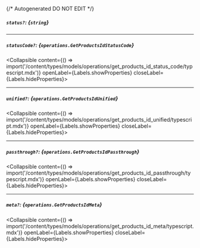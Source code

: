 {/* Autogenerated DO NOT EDIT  */}

##### `status?`: *{`string`}*

---
##### `statusCode?`: *{`operations.GetProductsIdStatusCode`}*
<Collapsible content={() => import('/content/types/models/operations/get_products_id_status_code/typescript.mdx')} openLabel={Labels.showProperties} closeLabel={Labels.hideProperties}>
</Collapsible>

---
##### `unified?`: *{`operations.GetProductsIdUnified`}*
<Collapsible content={() => import('/content/types/models/operations/get_products_id_unified/typescript.mdx')} openLabel={Labels.showProperties} closeLabel={Labels.hideProperties}>
</Collapsible>

---
##### `passthrough?`: *{`operations.GetProductsIdPassthrough`}*
<Collapsible content={() => import('/content/types/models/operations/get_products_id_passthrough/typescript.mdx')} openLabel={Labels.showProperties} closeLabel={Labels.hideProperties}>
</Collapsible>

---
##### `meta?`: *{`operations.GetProductsIdMeta`}*
<Collapsible content={() => import('/content/types/models/operations/get_products_id_meta/typescript.mdx')} openLabel={Labels.showProperties} closeLabel={Labels.hideProperties}>
</Collapsible>



